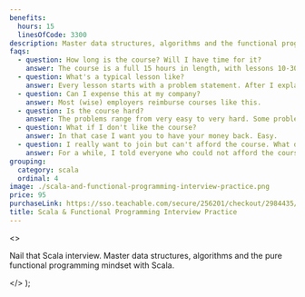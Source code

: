```yaml
---
benefits:
  hours: 15
  linesOfCode: 3300
description: Master data structures, algorithms and the functional programming mindset with Scala to nail every Scala interview.
faqs:
  - question: How long is the course? Will I have time for it?
    answer: The course is a full 15 hours in length, with lessons 10-30 minutes each. For best effectiveness, I recommend going through at least one problem, start to finish, in one go.
  - question: What's a typical lesson like?
    answer: Every lesson starts with a problem statement. After I explain what the problem does, I will ask you to pause the video and tell you how much time you should take to try solving the problem yourself. After the break, I will walk you through a solution, including WHY I picked it, how to test it, and how efficient it is.
  - question: Can I expense this at my company?
    answer: Most (wise) employers reimburse courses like this.
  - question: Is the course hard?
    answer: The problems range from very easy to very hard. Some problems will take 5 minutes and 2 lines of code, some problems might take hours to figure out by yourself.
  - question: What if I don't like the course?
    answer: In that case I want you to have your money back. Easy.
  - question: I really want to join but can't afford the course. What do I do?
    answer: For a while, I told everyone who could not afford the course to email me and I gave them discounts. But then I looked at the stats. Almost all the people who actually took the time and fully completed the course had paid for it in full. So I'm not offering discounts anymore. This is an investment in yourself, which will pay off 100x if you commit.
grouping:
  category: scala
  ordinal: 4
image: ./scala-and-functional-programming-interview-practice.png
price: 95
purchaseLink: https://sso.teachable.com/secure/256201/checkout/2984435/scala-functional-programming-interview-practice
title: Scala & Functional Programming Interview Practice
---
```


  <>
    <p>
      Nail that Scala interview. Master data structures, algorithms and the pure
      functional programming mindset with Scala.
    </p>
  </>
);
